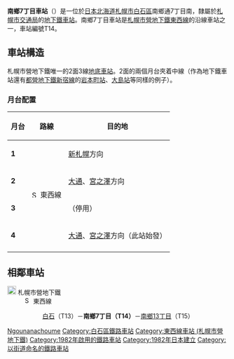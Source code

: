 {{NoteTA |G1=Railway |G2=Transport
|1=zh-cn:地铁; zh-hk:地鐵; zh-mo:地鐵; zh-sg:地铁; zh-tw:地下鐵;
|2=zh-hans:南乡7丁目站; zh-hk:南鄉7丁目站; zh-tw:南鄉7丁目車站;
}}
{{日本車站資訊
|公司色    = orange
|文字色  = 
|站名    = 南鄉7丁目站
|圖片    = Nango nanachome.JPG
|pxl    = 300px
|圖片說明= 3號出入口
|日文原名= 南郷7丁目
|平假名= なんごうななちょうめ
|羅馬拼音= Nangō nanachōme
|前一站  = T13 [[白石站_(札幌市營地下鐵)|白石]]
|前一站距離   = 1.4
|後一站距離   = 1.1
|後一站  = [[南鄉13丁目站|南鄉13丁目]] T15
|電報略號= 
|車站編號  =  {{車站編號c|orange|T14}}
|所屬公司= [[File:ST_Logo.svg|20px]] [[札幌市交通局|札幌市交通局]]
|所屬路線= [[File:Subway_SapporoTozai.svg|15px]] [[札幌市營地下鐵東西線|札幌市營地下鐵東西線]]
|距離  = 14.1
|起點站  = [[宮之澤站|宮之澤]]
|所在地  = [[札幌市|札幌市]][[白石區|白石區]]南鄉通7丁目南
|車站構造  = [[地底車站|地底車站]]
|月台配置  = 2面3線
|啟用年月日= 1982年（昭和57年）3月21日
|廢站年月日= 
|乘客人數= 10,001
|統計年度= 2014年度
|轉車    =
|備註    = 
}}
'''南鄉7丁目車站'''（{{jpn|j=南郷7丁目駅|hg=なんごうななちょうめえき|rm=Nangō-nanachōme eki|f=y}}）是一位於[[日本|日本]][[北海道|北海道]][[札幌市|札幌市]][[白石區|白石區]]南鄉通7丁目南，隸屬於[[札幌市交通局|札幌市交通局]]的[[鐵路車站|地下鐵車站]]。南鄉7丁目車站是[[札幌市營地下鐵東西線|札幌市營地下鐵東西線]]的沿線車站之一，車站編號T14。

== 車站構造 ==
札幌市營地下鐵唯一的2面3線[[地底車站|地底車站]]。2面的兩個月台夾着中線（作為地下鐵車站還有[[都營地下鐵新宿線|都營地下鐵新宿線]]的[[岩本町站|岩本町站]]、[[大島站_(東京都)|大島站]]等同樣的例子）。
=== 月台配置 ===
{| class=wikitable
|-
!月台!!路線!!目的地
|-
|'''1'''
|rowspan=4|[[File:Subway_SapporoTozai.svg|15px]] 東西線
|[[新札幌站_(札幌市營地下鐵)|新札幌]]方向
|-
|'''2'''
|[[大通站_(北海道)|大通]]、[[宮之澤站|宮之澤]]方向
|-
|'''3'''
|（停用）
|-
|'''4'''
|[[大通站_(北海道)|大通]]、[[宮之澤站|宮之澤]]方向（此站始發）
|-
|}

== 相鄰車站 ==
; [[File:ST_Logo.svg|20px]] 札幌市營地下鐵
: [[File:Subway_SapporoTozai.svg|15px]] 東西線
:: [[白石站_(札幌市營地下鐵)|白石]]（T13）－'''南鄉7丁目（T14）'''－[[南鄉13丁目站|南鄉13丁目]]（T15）

{{東西線 (札幌市營地下鐵)}}
{{DEFAULTSORT:Nango-nanachome}}
[[Category:日本鐵路車站_Na|Ngounanachoume]]
[[Category:白石區鐵路車站|Category:白石區鐵路車站]]
[[Category:東西線車站_(札幌市營地下鐵)|Category:東西線車站 (札幌市營地下鐵)]]
[[Category:1982年啟用的鐵路車站|Category:1982年啟用的鐵路車站]]
[[Category:1982年日本建立|Category:1982年日本建立]]
[[Category:以街道命名的鐵路車站|Category:以街道命名的鐵路車站]]